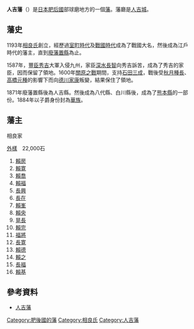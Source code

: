 '''人吉藩'''（{{jpn|j=人吉藩|hg=ひとよしはん|rm=Hitoyoshi han|f=y}}）是[[日本|日本]][[肥后國|肥后國]]部球磨地方的一個[[藩_(日本)|藩]]。藩廳是[[人吉城|人吉城]]。

==藩史==
1193年[[相良氏|相良氏]]創立，經歷過[[室町時代|室町時代]]及[[日本戰國時代|戰國時代]]成為了戰國大名，然後成為江戶時代的藩主，直到[[廢藩置縣|廢藩置縣]]為止。

1587年，[[豐臣秀吉|豐臣秀吉]]大軍入侵九州，家臣[[深水長智|深水長智]]向秀吉訴苦，成為了秀吉的家臣，因而保留了領地。1600年[[關原之戰|關原之戰]]期間，支持[[石田三成|石田三成]]，戰後受[[秋月種長|秋月種長]]、[[高橋元種|高橋元種]]的影響下而向[[德川家康|德川家康]]叛變，結果保住了領地。

1871年廢藩置縣後為人吉縣。然後成為八代縣、白川縣後，成為了[[熊本縣|熊本縣]]的一部份。1884年以子爵身份封為[[日本華族|華族]]。
==藩主==
;相良家
[[外樣大名|外樣]]　22,000石　
#[[相良賴房|賴房]]
#[[相良賴寛|賴寛]]
#[[相良賴喬|賴喬]]
#[[相良賴福|賴福]]
#[[相良長興|長興]]
#[[相良長在|長在]]
#[[相良賴峯|賴峯]]
#[[相良賴央|賴央]]
#[[相良晃長|晃長]]
#[[相良賴完|賴完]]
#[[相良福将|福將]]
#[[相良長寛|長寛]]
#[[相良賴徳|賴德]]
#[[相良賴之|賴之]]
#[[相良長福|長福]]
#[[相良賴基|賴基]]

==參考資料==
*[https://web.archive.org/web/20120114114438/http://www.asahi-net.or.jp/~me4k-skri/han/kyushu/hitoyosi.html 人吉藩]

{{江戶時代的藩}}

{{DEFAULTSORT:Hitoyoshi-han}}

[[Category:肥後國的藩|Category:肥後國的藩]]
[[Category:相良氏|Category:相良氏]]
[[Category:人吉藩|Category:人吉藩]]